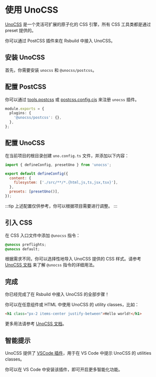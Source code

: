 # 使用 UnoCSS

[UnoCSS](https://unocss.dev/) 是一个灵活可扩展的原子化的 CSS 引擎，所有 CSS 工具类都是通过 preset 提供的。

你可以通过 PostCSS 插件来在 Rsbuild 中接入 UnoCSS。

## 安装 UnoCSS

首先，你需要安装 `unocss` 和 `@unocss/postcss`。


<PackageManagerTabs command="add unocss @unocss/postcss -D" />

## 配置 PostCSS

你可以通过 [tools.postcss](/config/options/tools#toolspostcss) 或 [postcss.config.cjs](https://www.npmjs.com/package/postcss-loader#config) 来注册 `unocss` 插件。

```ts title="postcss.config.cjs"
module.exports = {
  plugins: {
    '@unocss/postcss': {},
  },
};
```

## 配置 UnoCSS

在当前项目的根目录创建 `uno.config.ts` 文件，并添加以下内容：

```js title="uno.config.ts"
import { defineConfig, presetUno } from 'unocss';

export default defineConfig({
  content: {
    filesystem: ['./src/**/*.{html,js,ts,jsx,tsx}'],
  },
  presets: [presetUno()],
});
```

:::tip
上述配置仅供参考，你可以根据项目需要进行调整。
:::

## 引入 CSS

在 CSS 入口文件中添加 `@unocss` 指令：

```css title="main.css"
@unocss preflights;
@unocss default;
```

根据需求不同，你可以选择性地导入 UnoCSS 提供的 CSS 样式。请参考 [UnoCSS 文档](https://unocss.dev/integrations/postcss#usage) 来了解 `@unocss` 指令的详细用法。

## 完成

你已经完成了在 Rsbuild 中接入 UnoCSS 的全部步骤！

你可以在任意组件或 HTML 中使用 UnoCSS 的 utility classes，比如：

```html
<h1 class="px-2 items-center justify-between">Hello world!</h1>
```

更多用法请参考 [UnoCSS 文档](https://unocss.dev/)。

## 智能提示

UnoCSS 提供了 [VSCode 插件](https://unocss.dev/integrations/vscode)，用于在 VS Code 中提示 UnoCSS 的 utilities classes。

你可以在 VS Code 中安装该插件，即可开启更多智能化功能。
